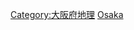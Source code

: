 {{日本行政區劃分類導航|島嶼}}
{{commonscat|Islands of Osaka prefecture}}

[[Category:大阪府地理|Category:大阪府地理]]
[[Category:日本各都道府縣島嶼|Osaka]]